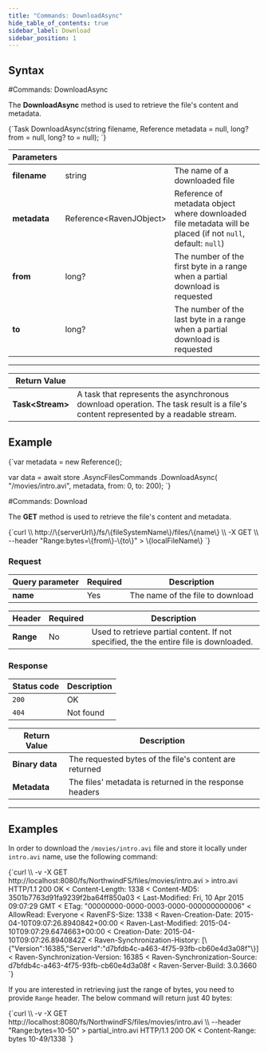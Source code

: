 ---
title: "Commands: DownloadAsync"
hide_table_of_contents: true
sidebar_label: Download
sidebar_position: 1
---




## Syntax
<LanguageSwitcher supportedLanguages={supportedLanguages} />
<LanguageContent language="csharp">
#Commands: DownloadAsync

The **DownloadAsync** method is used to retrieve the file's content and metadata.



<TabItem value="download_1" label="download_1">
<CodeBlock language="csharp">
{`Task<Stream> DownloadAsync(string filename, Reference<RavenJObject> metadata = null, long? from = null, long? to = null);
`}
</CodeBlock>
</TabItem>

| Parameters | | |
| ------------- | ------------- | ----- |
| **filename** | string | The name of a downloaded file |
| **metadata** | Reference&lt;RavenJObject&gt; | Reference of metadata object where downloaded file metadata will be placed (if not `null`, default: `null`)  |
| **from** | long? | The number of the first byte in a range when a partial download is requested |
| **to** | long? | The number of the last byte in a range when a partial download is requested|

---

| Return Value | |
| ------------- | ------------- |
| **Task&lt;Stream&gt;** | A task that represents the asynchronous download operation. The task result is a file's content represented by a readable stream. |

## Example

<TabItem value="download_2" label="download_2">
<CodeBlock language="csharp">
{`var metadata = new Reference<RavenJObject>();

var data = await store
	.AsyncFilesCommands
	.DownloadAsync(
		"/movies/intro.avi",
		metadata,
		from: 0,
		to: 200);
`}
</CodeBlock>
</TabItem>

</LanguageContent>
<LanguageContent language="http">
#Commands: Download

The **GET** method is used to retrieve the file's content and metadata.



<TabItem value="json" label="json">
<CodeBlock language="json">
{`curl \\
	http://\{serverUrl\}/fs/\{fileSystemName\}/files/\{name\}  \\
	-X GET \\
    --header "Range:bytes=\{from\}-\{to\}"
    > \{localFileName\}
`}
</CodeBlock>
</TabItem>

### Request

| Query parameter | Required | Description |
| ------------- | -- | ---- |
| **name** | Yes | The name of the file to download |

| Header | Required | Description |
| --------| ------- | --- |
| **Range** | No |  Used to retrieve partial content. If not specified, the the entire file is downloaded. |

### Response

| Status code | Description |
| ----------- | - |
| `200` | OK |
| `404` | Not found |

| Return Value | Description |
| ------------- | ------------- |
| **Binary data** | The requested bytes of the file's content are returned |
| **Metadata** | The files' metadata is returned in the response headers |

---

## Examples

In order to download the `/movies/intro.avi` file and store it locally under `intro.avi` name, use the following command:

<TabItem value="json" label="json">
<CodeBlock language="json">
{`curl \\
	-v -X GET http://localhost:8080/fs/NorthwindFS/files/movies/intro.avi > intro.avi
HTTP/1.1 200 OK
< Content-Length: 1338
< Content-MD5: 3501b7763d91fa9239f2ba64ff850a03
< Last-Modified: Fri, 10 Apr 2015 09:07:29 GMT
< ETag: "00000000-0000-0003-0000-000000000006"
< AllowRead: Everyone
< RavenFS-Size: 1338
< Raven-Creation-Date: 2015-04-10T09:07:26.8940842+00:00
< Raven-Last-Modified: 2015-04-10T09:07:29.6474663+00:00
< Creation-Date: 2015-04-10T09:07:26.8940842Z
< Raven-Synchronization-History: [\{"Version":16385,"ServerId":"d7bfdb4c-a463-4f75-93fb-cb60e4d3a08f"\}]
< Raven-Synchronization-Version: 16385
< Raven-Synchronization-Source: d7bfdb4c-a463-4f75-93fb-cb60e4d3a08f
< Raven-Server-Build: 3.0.3660
`}
</CodeBlock>
</TabItem>

If you are interested in retrieving just the range of bytes, you need to provide `Range` header. The below command will return just 40 bytes:

<TabItem value="json" label="json">
<CodeBlock language="json">
{`curl \\
	-v -X GET http://localhost:8080/fs/NorthwindFS/files/movies/intro.avi \\ 
    --header "Range:bytes=10-50" > partial_intro.avi
HTTP/1.1 200 OK
< Content-Range: bytes 10-49/1338
`}
</CodeBlock>
</TabItem>

</LanguageContent>

<!---

-->